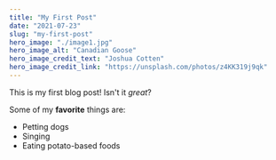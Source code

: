```yaml
---
title: "My First Post"
date: "2021-07-23"
slug: "my-first-post"
hero_image: "./image1.jpg"
hero_image_alt: "Canadian Goose"
hero_image_credit_text: "Joshua Cotten"
hero_image_credit_link: "https://unsplash.com/photos/z4KK319j9qk"
---
```


This is my first blog post! Isn't it *great*?

Some of my **favorite** things are:

* Petting dogs
* Singing
* Eating potato-based foods